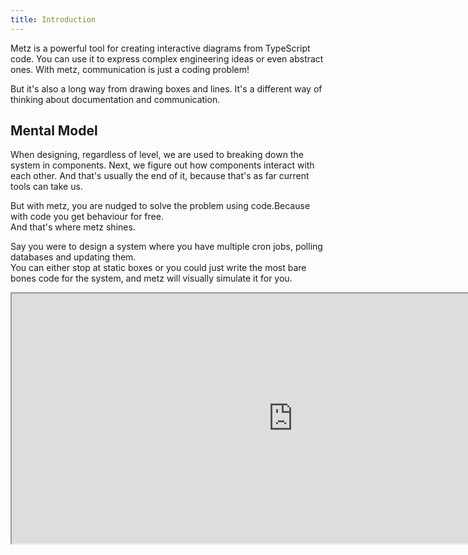 ```yaml
---
title: Introduction
---
```

Metz is a powerful tool for creating interactive diagrams from TypeScript code. You can use it to express complex engineering ideas or even abstract ones. With metz, communication is just a coding problem!

But it's also a long way from drawing boxes and lines. It's a different way of thinking about documentation and communication.

## Mental Model
When designing, regardless of level, we are used to breaking down the system in components. Next, we figure out how components interact with each other.
And that's usually the end of it, because that's as far current tools can take us.

But with metz, you are nudged to solve the problem using code.Because with code you get behaviour for free.
<br/>And that's where metz shines.

Say you were to design a system where you have multiple cron jobs, polling databases and updating them.
<br/>You can either stop at static boxes or you could just write the most bare bones code for the system, and metz will visually simulate it for you.

<Frame>
    <iframe width="900px" height="400px" src="https://app.metz.sh/play/fc6528590cc2404283a98533aedeb519?minimal=true" />
</Frame>


For example, the code for poller, simply looks like this
```typescript poller.ts

class Poller {
    private ordersTable = std.resolve(OrdersTable);
    private pollingCollection = std.resolve(PollingCollection);

    poll() {
        //Update all 'pending' orders to 'processing' state
        const updatedOrder = this.ordersTable.update(
            {
                status: 'processing'
            },
            std.lambda(order => order.status === 'pending')
        )

        if(!updatedOrder) {
            return
        }

        std.log('Got an order!')
        this.pollingCollection.insert({
            id: `poll_${updatedOrder.id}`,
            order_id: updatedOrder.id
        });
    }

}
```

## Advantages
It's subtle, but notice that there are two pollers but not two entries in polling collection.
The proposed design of a system like this, would have this crucial fact lost in a footnote.
And when implementing the design, someone could easily miss this required behaviour.

But when you use code, you weild the perfect medium to express such critical facts. And pair that with metz,
this behaviour becomes not only apparent but a first class citizen of documentation.

<br/>
Let's look the fundamental concept behind this, [classes](/classes).
